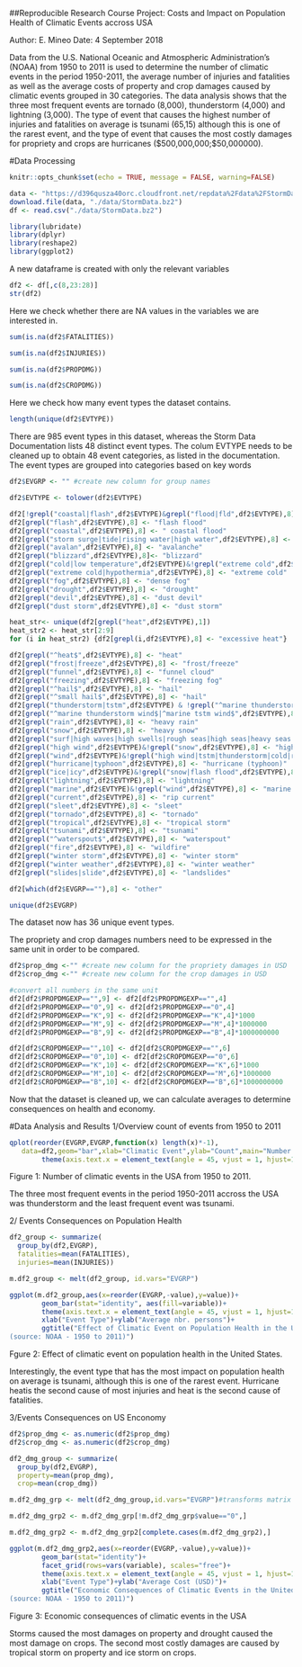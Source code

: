 ##Reproducible Research Course Project: Costs and Impact on Population Health of Climatic Events accross USA

Author: E. Mineo
Date: 4 September 2018

Data from the U.S. National Oceanic and Atmospheric Administration's (NOAA) from 1950 to 2011 is used to determine the number of climatic events in the period 1950-2011, the average number of injuries and fatalities as well as the average costs of property and crop damages caused by climatic events grouped in 30 categories. The data analysis shows that the three most frequent events are tornado (8,000), thunderstorm (4,000) and lightning (3,000). The type of event that causes the highest number of injuries and fatalities on average is tsunami (65,15) although this is one of the rarest event, and the type of event that causes the most costly damages for  propriety and crops are hurricanes ($500,000,000;$50,000000).


#Data Processing
```{r setup, include=FALSE}
knitr::opts_chunk$set(echo = TRUE, message = FALSE, warning=FALSE)
```

```{r}
data <- "https://d396qusza40orc.cloudfront.net/repdata%2Fdata%2FStormData.csv.bz2"
download.file(data, "./data/StormData.bz2")
df <- read.csv("./data/StormData.bz2")
```

```{r}
library(lubridate)
library(dplyr)
library(reshape2)
library(ggplot2)
```

A new dataframe is created with only the relevant variables
```{r}
df2 <- df[,c(8,23:28)]
str(df2)
```


Here we check whether there are NA values in the variables we are interested in.
```{r}
sum(is.na(df2$FATALITIES))
```
```{r}
sum(is.na(df2$INJURIES))
```
```{r}
sum(is.na(df2$PROPDMG))
```
```{r}
sum(is.na(df2$CROPDMG))
```

Here we check how many event types the dataset contains.
```{r}
length(unique(df2$EVTYPE))
```

There are 985 event types in this dataset, whereas the Storm Data Documentation lists 48 distinct event types. The colum EVTYPE needs to be cleaned up to obtain 48 event categories, as listed in the documentation. The event types are grouped into categories based on key words
```{r}
df2$EVGRP <- "" #create new column for group names

df2$EVTYPE <- tolower(df2$EVTYPE)

df2[!grepl("coastal|flash",df2$EVTYPE)&grepl("flood|fld",df2$EVTYPE),8] <- "flood"
df2[grepl("flash",df2$EVTYPE),8] <- "flash flood"
df2[grepl("coastal",df2$EVTYPE),8] <- " coastal flood"
df2[grepl("storm surge|tide|rising water|high water",df2$EVTYPE),8] <- "storm surge/tide"
df2[grepl("avalan",df2$EVTYPE),8] <- "avalanche"
df2[grepl("blizzard",df2$EVTYPE),8]<- "blizzard"
df2[grepl("cold|low temperature",df2$EVTYPE)&!grepl("extreme cold",df2$EVTYPE),8] <- "cold/wind chill"
df2[grepl("extreme cold|hypothermia",df2$EVTYPE),8] <- "extreme cold"
df2[grepl("fog",df2$EVTYPE),8] <- "dense fog"
df2[grepl("drought",df2$EVTYPE),8] <- "drought"
df2[grepl("devil",df2$EVTYPE),8] <- "dust devil"
df2[grepl("dust storm",df2$EVTYPE),8] <- "dust storm"

heat_str<- unique(df2[grepl("heat",df2$EVTYPE),1])
heat_str2 <- heat_str[2:9]
for (i in heat_str2) {df2[grepl(i,df2$EVTYPE),8] <- "excessive heat"}

df2[grepl("^heat$",df2$EVTYPE),8] <- "heat"
df2[grepl("frost|freeze",df2$EVTYPE),8] <- "frost/freeze"
df2[grepl("funnel",df2$EVTYPE),8] <- "funnel cloud"
df2[grepl("freezing",df2$EVTYPE),8] <- "freezing fog"
df2[grepl("^hail$",df2$EVTYPE),8] <- "hail"
df2[grepl("^small hail$",df2$EVTYPE),8] <- "hail"
df2[grepl("thunderstorm|tstm",df2$EVTYPE) & !grepl("^marine thunderstorm wind$",df2$EVTYPE),8] <- "thunderstorm"
df2[grepl("^marine thunderstorm wind$|^marine tstm wind$",df2$EVTYPE),8] <- "marine thunderstorm wind"
df2[grepl("rain",df2$EVTYPE),8] <- "heavy rain"
df2[grepl("snow",df2$EVTYPE),8] <- "heavy snow"
df2[grepl("surf|high waves|high swells|rough seas|high seas|heavy seas|rogue wave",df2$EVTYPE),8] <- "high surf"
df2[grepl("high wind",df2$EVTYPE)&!grepl("snow",df2$EVTYPE),8] <- "high wind"
df2[grepl("wind",df2$EVTYPE)&!grepl("high wind|tstm|thunderstorm|cold|rain|surf",df2$EVTYPE),8] <- "strong wind"
df2[grepl("hurricane|typhoon",df2$EVTYPE),8] <- "hurricane (typhoon)"
df2[grepl("ice|icy",df2$EVTYPE)&!grepl("snow|flash flood",df2$EVTYPE),8] <- "ice storm"
df2[grepl("lightning",df2$EVTYPE),8] <- "lightning"
df2[grepl("marine",df2$EVTYPE)&!grepl("wind",df2$EVTYPE),8] <- "marine thunderstorm wind"
df2[grepl("current",df2$EVTYPE),8] <- "rip current"
df2[grepl("sleet",df2$EVTYPE),8] <- "sleet"
df2[grepl("tornado",df2$EVTYPE),8] <- "tornado"
df2[grepl("tropical",df2$EVTYPE),8] <- "tropical storm"
df2[grepl("tsunami",df2$EVTYPE),8] <- "tsunami"
df2[grepl("^waterspout$",df2$EVTYPE),8] <- "waterspout"
df2[grepl("fire",df2$EVTYPE),8] <- "wildfire"
df2[grepl("winter storm",df2$EVTYPE),8] <- "winter storm"
df2[grepl("winter weather",df2$EVTYPE),8] <- "winter weather"
df2[grepl("slides|slide",df2$EVTYPE),8] <- "landslides"

df2[which(df2$EVGRP==""),8] <- "other"

unique(df2$EVGRP)

```
The dataset now has 36 unique event types.


The propriety and crop damages numbers need to be expressed in the same unit in order to be compared.
```{r}
df2$prop_dmg <-"" #create new column for the propriety damages in USD
df2$crop_dmg <-"" #create new column for the crop damages in USD

#convert all numbers in the same unit
df2[df2$PROPDMGEXP=="",9] <- df2[df2$PROPDMGEXP=="",4]
df2[df2$PROPDMGEXP=="0",9] <- df2[df2$PROPDMGEXP=="0",4]
df2[df2$PROPDMGEXP=="K",9] <- df2[df2$PROPDMGEXP=="K",4]*1000
df2[df2$PROPDMGEXP=="M",9] <- df2[df2$PROPDMGEXP=="M",4]*1000000
df2[df2$PROPDMGEXP=="B",9] <- df2[df2$PROPDMGEXP=="B",4]*1000000000

df2[df2$CROPDMGEXP=="",10] <- df2[df2$CROPDMGEXP=="",6]
df2[df2$CROPDMGEXP=="0",10] <- df2[df2$CROPDMGEXP=="0",6]
df2[df2$CROPDMGEXP=="K",10] <- df2[df2$CROPDMGEXP=="K",6]*1000
df2[df2$CROPDMGEXP=="M",10] <- df2[df2$CROPDMGEXP=="M",6]*1000000
df2[df2$CROPDMGEXP=="B",10] <- df2[df2$CROPDMGEXP=="B",6]*1000000000

```


Now that the dataset is cleaned up, we can calculate averages to determine consequences on health and economy.

#Data Analysis and Results
1/Overview count of events from 1950 to 2011
```{r}
qplot(reorder(EVGRP,EVGRP,function(x) length(x)*-1),
   data=df2,geom="bar",xlab="Climatic Event",ylab="Count",main="Number of Climatic Event in the USA from 1950 to 2011 (source: NOAA)")+
        theme(axis.text.x = element_text(angle = 45, vjust = 1, hjust=1))
```

Figure 1: Number of climatic events in the USA from 1950 to 2011.

The three most frequent events in the period 1950-2011 accross the USA was thunderstorm and the least frequent event was tsunami.


2/ Events Consequences on Population Health
```{r}
df2_group <- summarize(
  group_by(df2,EVGRP),
  fatalities=mean(FATALITIES),
  injuries=mean(INJURIES))

m.df2_group <- melt(df2_group, id.vars="EVGRP")

ggplot(m.df2_group,aes(x=reorder(EVGRP,-value),y=value))+
        geom_bar(stat="identity", aes(fill=variable))+
        theme(axis.text.x = element_text(angle = 45, vjust = 1, hjust=1))+
        xlab("Event Type")+ylab("Average nbr. persons")+
        ggtitle("Effect of Climatic Event on Population Health in the United States 
(source: NOAA - 1950 to 2011)")

```


Fgure 2: Effect of climatic event on population health in the United States.

Interestingly, the event type that has the most impact on population health on average is tsunami, although this is one of the rarest event. Hurricane heatis the second cause of most injuries and heat is the second cause of fatalities.

3/Events Consequences on US Enconomy
```{r}
df2$prop_dmg <- as.numeric(df2$prop_dmg)
df2$crop_dmg <- as.numeric(df2$crop_dmg)

df2_dmg_group <- summarize(
  group_by(df2,EVGRP),
  property=mean(prop_dmg),
  crop=mean(crop_dmg))

m.df2_dmg_grp <- melt(df2_dmg_group,id.vars="EVGRP")#transforms matrix data into dataframe

m.df2_dmg_grp2 <- m.df2_dmg_grp[!m.df2_dmg_grp$value=="0",]

m.df2_dmg_grp2 <- m.df2_dmg_grp2[complete.cases(m.df2_dmg_grp2),]

ggplot(m.df2_dmg_grp2,aes(x=reorder(EVGRP,-value),y=value))+
        geom_bar(stat="identity")+
        facet_grid(rows=vars(variable), scales="free")+
        theme(axis.text.x = element_text(angle = 45, vjust = 1, hjust=1))+
        xlab("Event Type")+ylab("Average Cost (USD)")+
        ggtitle("Economic Consequences of Climatic Events in the United States
(source: NOAA - 1950 to 2011)")
```

Figure 3: Economic consequences of climatic events in the USA

Storms caused the most damages on property and drought caused the most damage on crops. The second most costly damages are caused by tropical storm on property and ice storm on crops.